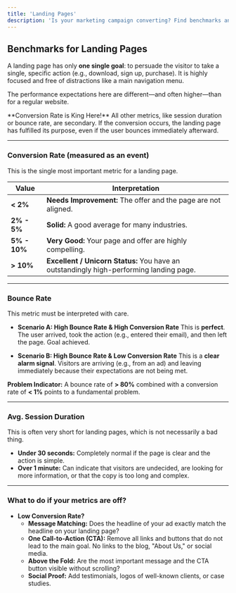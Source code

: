 ```yaml
---
title: 'Landing Pages'
description: 'Is your marketing campaign converting? Find benchmarks and guidelines specifically for landing pages that are optimized for a single action.'
---
```


## Benchmarks for Landing Pages

A landing page has only **one single goal**: to persuade the visitor to take a single, specific action (e.g., download, sign up, purchase). It is highly focused and free of distractions like a main navigation menu.

The performance expectations here are different—and often higher—than for a regular website.

<Note>
  **Conversion Rate is King Here!**
  All other metrics, like session duration or bounce rate, are secondary. If the conversion occurs, the landing page has fulfilled its purpose, even if the user bounces immediately afterward.
</Note>

---

### Conversion Rate (measured as an event)

This is the single most important metric for a landing page.

| Value                | Interpretation                                                                                                   |
| -------------------- | ---------------------------------------------------------------------------------------------------------------- |
| **< 2%**             | **Needs Improvement:** The offer and the page are not aligned.                                                     |
| **2% - 5%**          | **Solid:** A good average for many industries.                                                                   |
| **5% - 10%**         | **Very Good:** Your page and offer are highly compelling.                                                          |
| **> 10%**            | **Excellent / Unicorn Status:** You have an outstandingly high-performing landing page.                            |

---

### Bounce Rate

This metric must be interpreted with care.

*   **Scenario A: High Bounce Rate & High Conversion Rate**
    This is **perfect**. The user arrived, took the action (e.g., entered their email), and then left the page. Goal achieved.

*   **Scenario B: High Bounce Rate & Low Conversion Rate**
    This is a **clear alarm signal**. Visitors are arriving (e.g., from an ad) and leaving immediately because their expectations are not being met.

**Problem Indicator:** A bounce rate of **> 80%** combined with a conversion rate of **< 1%** points to a fundamental problem.

---

### Avg. Session Duration

This is often very short for landing pages, which is not necessarily a bad thing.

*   **Under 30 seconds:** Completely normal if the page is clear and the action is simple.
*   **Over 1 minute:** Can indicate that visitors are undecided, are looking for more information, or that the copy is too long and complex.

---

### What to do if your metrics are off?

*   **Low Conversion Rate?**
    *   **Message Matching:** Does the headline of your ad exactly match the headline on your landing page?
    *   **One Call-to-Action (CTA):** Remove all links and buttons that do not lead to the main goal. No links to the blog, "About Us," or social media.
    *   **Above the Fold:** Are the most important message and the CTA button visible without scrolling?
    *   **Social Proof:** Add testimonials, logos of well-known clients, or case studies.